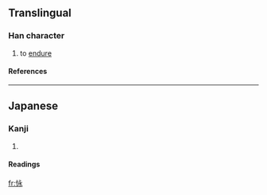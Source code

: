 ==Translingual==
===Han character===
{{Han char|rn=61|rad=心|as=05|sn=8|four=|canj=心戈弓水 (PINE)}}
# to [[endure]]
====References====
{{Han ref|kx=0383.111|dkj=10513|dj=0713.020|hdz=42287.131|uh=603A|ud=24634}}
----
==Japanese==
===Kanji===
{{ja-kanji|grade=|rs=心05}}
# {{defn|Japanese}} 
====Readings====
{{ja-readings|on=|kun=[[こらえる]] (koraeru), [[しのぶ]] (shinobu), [[たえる]] (taeru)}}

[[fr:怺]]
